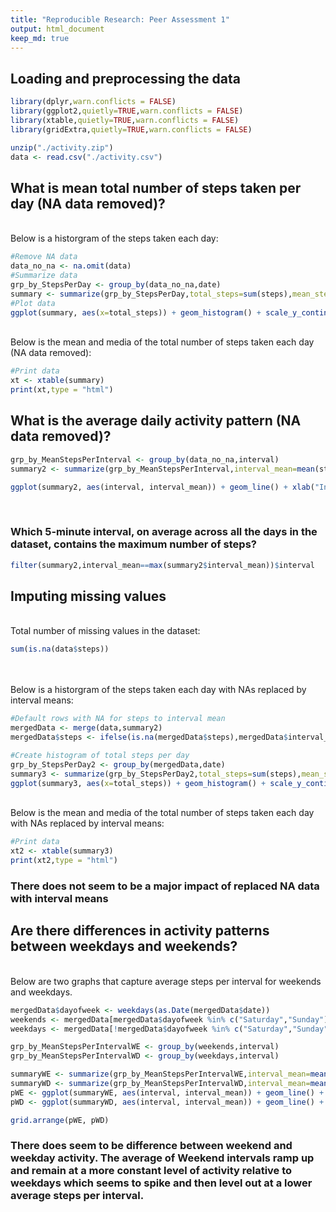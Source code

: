 ```yaml
---
title: "Reproducible Research: Peer Assessment 1"
output: html_document
keep_md: true
---
```



## Loading and preprocessing the data
```r
library(dplyr,warn.conflicts = FALSE)
library(ggplot2,quietly=TRUE,warn.conflicts = FALSE)
library(xtable,quietly=TRUE,warn.conflicts = FALSE)
library(gridExtra,quietly=TRUE,warn.conflicts = FALSE)

unzip("./activity.zip")
data <- read.csv("./activity.csv")

```

## What is mean total number of steps taken per day (NA data removed)?

<br> Below is a historgram of the steps taken each day:
```r
#Remove NA data
data_no_na <- na.omit(data)
#Summarize data
grp_by_StepsPerDay <- group_by(data_no_na,date)
summary <- summarize(grp_by_StepsPerDay,total_steps=sum(steps),mean_steps=mean(steps),median_steps=median(steps))
#Plot data
ggplot(summary, aes(x=total_steps)) + geom_histogram() + scale_y_continuous(breaks=seq(1,10,1)) + xlab("Mean Steps/Day") + ggtitle("Histogram of Mean Steps Per Day")
```

<br> Below is the mean and media of the total number of steps taken each day (NA data removed):
```r

#Print data
xt <- xtable(summary)
print(xt,type = "html")

```

## What is the average daily activity pattern  (NA data removed)?
```r
grp_by_MeanStepsPerInterval <- group_by(data_no_na,interval) 
summary2 <- summarize(grp_by_MeanStepsPerInterval,interval_mean=mean(steps))

ggplot(summary2, aes(interval, interval_mean)) + geom_line() + xlab("Interval") + ylab("Mean Steps")
```
<br>

### Which 5-minute interval, on average across all the days in the dataset, contains the maximum number of steps?

```r
filter(summary2,interval_mean==max(summary2$interval_mean))$interval
```

## Imputing missing values

<br>Total number of missing values in the dataset:
```r
sum(is.na(data$steps))
```
<br> <br> Below is a historgram of the steps taken each day with NAs replaced by interval means:
```r

#Default rows with NA for steps to interval mean
mergedData <- merge(data,summary2)
mergedData$steps <- ifelse(is.na(mergedData$steps),mergedData$interval_mean,mergedData$steps)

#Create histogram of total steps per day
grp_by_StepsPerDay2 <- group_by(mergedData,date)
summary3 <- summarize(grp_by_StepsPerDay2,total_steps=sum(steps),mean_steps=mean(steps),median_steps=median(steps))
ggplot(summary3, aes(x=total_steps)) + geom_histogram() + scale_y_continuous(breaks=seq(1,10,1)) + xlab("Mean Steps/Day") + ggtitle("Histogram of Mean Steps Per Day")

```

<br> Below is the mean and media of the total number of steps taken each day with NAs replaced by interval means:

```r
#Print data
xt2 <- xtable(summary3)
print(xt2,type = "html")

```

### There does not seem to be a major impact of replaced NA data with interval means

## Are there differences in activity patterns between weekdays and weekends?

<BR>Below are two graphs that capture average steps per interval for weekends and weekdays.

```r

mergedData$dayofweek <- weekdays(as.Date(mergedData$date))
weekends <- mergedData[mergedData$dayofweek %in% c("Saturday","Sunday"),]
weekdays <- mergedData[!mergedData$dayofweek %in% c("Saturday","Sunday"),]

grp_by_MeanStepsPerIntervalWE <- group_by(weekends,interval)
grp_by_MeanStepsPerIntervalWD <- group_by(weekdays,interval)

summaryWE <- summarize(grp_by_MeanStepsPerIntervalWE,interval_mean=mean(steps))
summaryWD <- summarize(grp_by_MeanStepsPerIntervalWD,interval_mean=mean(steps))
pWE <- ggplot(summaryWE, aes(interval, interval_mean)) + geom_line() + xlab("Weekend Interval") + ylab("Mean Steps")
pWD <- ggplot(summaryWD, aes(interval, interval_mean)) + geom_line() + xlab("Weekday Interval") + ylab("Mean Steps")

grid.arrange(pWE, pWD)

```

### There does seem to be difference between weekend and weekday activity. The average of Weekend intervals ramp up and remain at a more constant level of activity relative to weekdays which seems to spike and then level out at a lower average steps per interval. 
